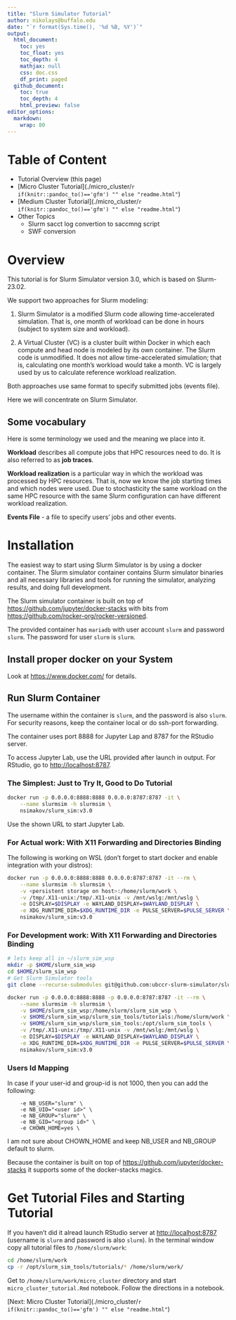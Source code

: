 ```yaml
---
title: "Slurm Simulator Tutorial"
author: nikolays@buffalo.edu
date: "`r format(Sys.time(), '%d %B, %Y')`"
output:
  html_document: 
    toc: yes
    toc_float: yes
    toc_depth: 4
    mathjax: null
    css: doc.css
    df_print: paged
  github_document:
    toc: true
    toc_depth: 4
    html_preview: false
editor_options: 
  markdown: 
    wrap: 80
---
```


# Table of Content

* Tutorial Overview (this page)
* [Micro Cluster Tutorial](./micro_cluster/`r if(knitr::pandoc_to()=='gfm') "" else "readme.html"`)
* [Medium Cluster Tutorial](./micro_cluster/`r if(knitr::pandoc_to()=='gfm') "" else "readme.html"`)
* Other Topics
  * Slurm sacct log convertion to saccmng script
  * SWF conversion


# Overview

This tutorial is for Slurm Simulator version 3.0, which is based on Slurm-23.02.

We support two approaches for Slurm modeling:

1. Slurm Simulator is a modified Slurm code allowing time-accelerated simulation.
   That is, one month of workload can be done in hours (subject to system size and workload).

2. A Virtual Cluster (VC) is a cluster built within Docker in which each compute and head node is modeled by its own container.
   The Slurm code is unmodified.
   It does not allow time-accelerated simulation; that is, calculating one month's workload would take a month.
   VC is largely used by us to calculate reference workload realization.

Both approaches use same format to specify submitted jobs (events file).

Here we will concentrate on Slurm Simulator.

## Some vocabulary

Here is some terminology we used and the meaning we place into it.

**Workload** describes all compute jobs that HPC resources need to do. It is also referred to as **job traces**.

**Workload realization** is a particular way in which the workload was processed by HPC resources. 
That is, now we know the job starting times and which nodes were used.
Due to stochasticity the same workload on the same HPC resource with the same Slurm configuration can have different workload realization.

**Events File** - a file to specify users' jobs and other events.


# Installation

The easiest way to start using Slurm Simulator is by using a docker container. 
The Slurm simulator container contains Slurm simulator binaries and all necessary libraries and tools for 
running the simulator, analyzing results, and doing full development.

The Slurm simulator container is built on top of <https://github.com/jupyter/docker-stacks> with bits from <https://github.com/rocker-org/rocker-versioned>.

The provided container has `mariadb` with user account `slurm` and password `slurm`. The password for user `slurm` is `slurm`.

## Install proper docker on your System

Look at <https://www.docker.com/> for details.

## Run Slurm Container

The username within the container is `slurm`, and the password is also `slurm`. For security reasons, keep the container local or do ssh-port forwarding.

The container uses port 8888 for Jupyter Lap and 8787 for the RStudio server.

To access Jupyter Lab, use the URL provided after launch in output. For RStudio, go to <http://localhost:8787>.

### The Simplest: Just to Try It, Good to Do Tutorial

```bash
docker run -p 0.0.0.0:8888:8888 0.0.0.0:8787:8787 -it \
    --name slurmsim -h slurmsim \
    nsimakov/slurm_sim:v3.0
```

Use the shown URL to start Jupyter Lab.

### For Actual work: With X11 Forwarding and Directories Binding

The following is working on WSL (don't forget to start docker and enable integration with your distros):

```bash
docker run -p 0.0.0.0:8888:8888 0.0.0.0:8787:8787 -it --rm \
    --name slurmsim -h slurmsim \
    -v <persistent storage on host>:/home/slurm/work \
    -v /tmp/.X11-unix:/tmp/.X11-unix -v /mnt/wslg:/mnt/wslg \
    -e DISPLAY=$DISPLAY -e WAYLAND_DISPLAY=$WAYLAND_DISPLAY \
    -e XDG_RUNTIME_DIR=$XDG_RUNTIME_DIR -e PULSE_SERVER=$PULSE_SERVER \
    nsimakov/slurm_sim:v3.0
```

### For Development work: With X11 Forwarding and Directories Binding


```bash
# lets keep all in ~/slurm_sim_wsp
mkdir -p $HOME/slurm_sim_wsp
cd $HOME/slurm_sim_wsp
# Get Slurm Simulator tools
git clone --recurse-submodules git@github.com:ubccr-slurm-simulator/slurm_sim_tools.git
```

```bash
docker run -p 0.0.0.0:8888:8888 -p 0.0.0.0:8787:8787 -it --rm \
    --name slurmsim -h slurmsim \
    -v $HOME/slurm_sim_wsp:/home/slurm/slurm_sim_wsp \
    -v $HOME/slurm_sim_wsp/slurm_sim_tools/tutorials:/home/slurm/work \
    -v $HOME/slurm_sim_wsp/slurm_sim_tools:/opt/slurm_sim_tools \
    -v /tmp/.X11-unix:/tmp/.X11-unix -v /mnt/wslg:/mnt/wslg \
    -e DISPLAY=$DISPLAY -e WAYLAND_DISPLAY=$WAYLAND_DISPLAY \
    -e XDG_RUNTIME_DIR=$XDG_RUNTIME_DIR -e PULSE_SERVER=$PULSE_SERVER \
    nsimakov/slurm_sim:v3.0
```

### Users Id Mapping

In case if your user-id and group-id is not 1000, then you can add the following:

```
    -e NB_USER="slurm" \
    -e NB_UID="<user id>" \
    -e NB_GROUP="slurm" \
    -e NB_GID="<group id>" \
    -e CHOWN_HOME=yes \
```

I am not sure about CHOWN_HOME and keep NB_USER and NB_GROUP default to slurm.

Because the container is built on top of <https://github.com/jupyter/docker-stacks> it supports some of the docker-stacks magics.

# Get Tutorial Files and Starting Tutorial

If you haven't did it alread launch RStudio server at <http://localhost:8787> (username is `slurm` and password is also `slurm`).
In the terminal window copy all tutorial files to `/home/slurm/work`:

```bash
cd /home/slurm/work
cp -r /opt/slurm_sim_tools/tutorials/* /home/slurm/work/
```

Get to `/home/slurm/work/micro_cluster` directory and start `micro_cluster_tutorial.Rmd` notebook.
Follow the directions in a notebook.

[Next: Micro Cluster Tutorial](./micro_cluster/`r if(knitr::pandoc_to()=='gfm') "" else "readme.html"`)
